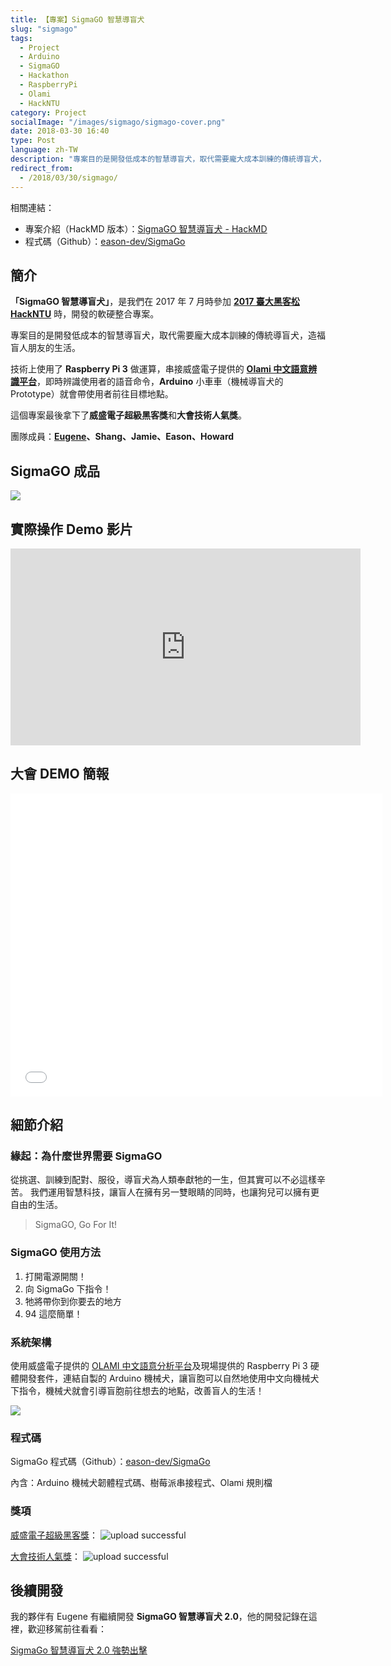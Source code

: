 ```yaml
---
title: 【專案】SigmaGO 智慧導盲犬
slug: "sigmago"
tags:
  - Project
  - Arduino
  - SigmaGO
  - Hackathon
  - RaspberryPi
  - Olami
  - HackNTU
category: Project
socialImage: "/images/sigmago/sigmago-cover.png"
date: 2018-03-30 16:40
type: Post
language: zh-TW
description: "專案目的是開發低成本的智慧導盲犬，取代需要龐大成本訓練的傳統導盲犬，造福盲人朋友的生活。"
redirect_from:
  - /2018/03/30/sigmago/
---
```


相關連結：

- 專案介紹（HackMD 版本）：[SigmaGO 智慧導盲犬 - HackMD](https://hackmd.io/s/Skcy2I1L-)
- 程式碼（Github）：[eason-dev/SigmaGo](https://github.com/eason-dev/SigmaGo)

## 簡介

**「SigmaGO 智慧導盲犬」**，是我們在 2017 年 7 月時參加 **[2017 臺大黑客松 HackNTU](https://hackntu.tumblr.com/tagged/intro)** 時，開發的軟硬整合專案。

專案目的是開發低成本的智慧導盲犬，取代需要龐大成本訓練的傳統導盲犬，造福盲人朋友的生活。

技術上使用了 **Raspberry Pi 3** 做運算，串接威盛電子提供的 **[Olami 中文語意辨識平台](https://tw.olami.ai/open/website/home/home_show)**，即時辨識使用者的語音命令，**Arduino** 小車車（機械導盲犬的 Prototype）就會帶使用者前往目標地點。

這個專案最後拿下了**威盛電子超級黑客獎**和**大會技術人氣獎**。

團隊成員：**[Eugene](https://github.com/eugenejahn)、Shang、Jamie、Eason、Howard**

## SigmaGO 成品

![](https://i.imgur.com/8E5onDg.jpg)

## 實際操作 Demo 影片

<iframe
  width="560"
  height="315"
  src="https://www.youtube-nocookie.com/embed/ZKRa4QlMXMs"
  frameborder="0"
  allow="accelerometer; autoplay; clipboard-write; encrypted-media; gyroscope; picture-in-picture"
  allowfullscreen
></iframe>

## 大會 DEMO 簡報

<iframe
  src="//www.slideshare.net/slideshow/embed_code/key/7zndtymOdt9mrI"
  width="595"
  height="485"
  frameborder="0"
  marginwidth="0"
  marginheight="0"
  scrolling="no"
  style={{
    border: "1px solid #CCC",
    borderWidth: "1px",
    marginBottom: "5px",
    maxWidth: "100%",
  }}
  allowfullscreen
></iframe>

## 細節介紹

### 緣起：為什麼世界需要 SigmaGO

從挑選、訓練到配對、服役，導盲犬為人類奉獻牠的一生，但其實可以不必這樣辛苦。
我們運用智慧科技，讓盲人在擁有另一雙眼睛的同時，也讓狗兒可以擁有更自由的生活。

> SigmaGO, Go For It!

### SigmaGO 使用方法

1. 打開電源開關！
2. 向 SigmaGo 下指令！
3. 牠將帶你到你要去的地方
4. 94 這麼簡單！

### 系統架構

使用威盛電子提供的 [OLAMI 中文語意分析平台](https://tw.olami.ai/open/website/home/home_show)及現場提供的 Raspberry Pi 3 硬體開發套件，連結自製的 Arduino 機械犬，讓盲胞可以自然地使用中文向機械犬下指令，機械犬就會引導盲胞前往想去的地點，改善盲人的生活！

![](https://i.imgur.com/7thls3j.jpg)

### 程式碼

SigmaGo 程式碼（Github）：[eason-dev/SigmaGo](https://github.com/eason-dev/SigmaGo)

內含：Arduino 機械犬韌體程式碼、樹莓派串接程式、Olami 規則檔

### 獎項

[威盛電子超級黑客獎](https://www.facebook.com/hackNTU/photos/a.1442005269218025.1073741850.457953580956537/1442006189217933/?type=3&theater)：
![upload successful](/images/sigmago/pasted-0.png)

[大會技術人氣獎](https://www.facebook.com/hackNTU/photos/a.1442005269218025.1073741850.457953580956537/1442005299218022/?type=3&theater)：
![upload successful](/images/sigmago/pasted-2.png)

## 後續開發

我的夥伴有 Eugene 有繼續開發 **SigmaGO 智慧導盲犬 2.0**，他的開發記錄在這裡，歡迎移駕前往看看：

[SigmaGo 智慧導盲犬 2.0 強勢出擊](https://tw.olami.ai/blog/article/34)
